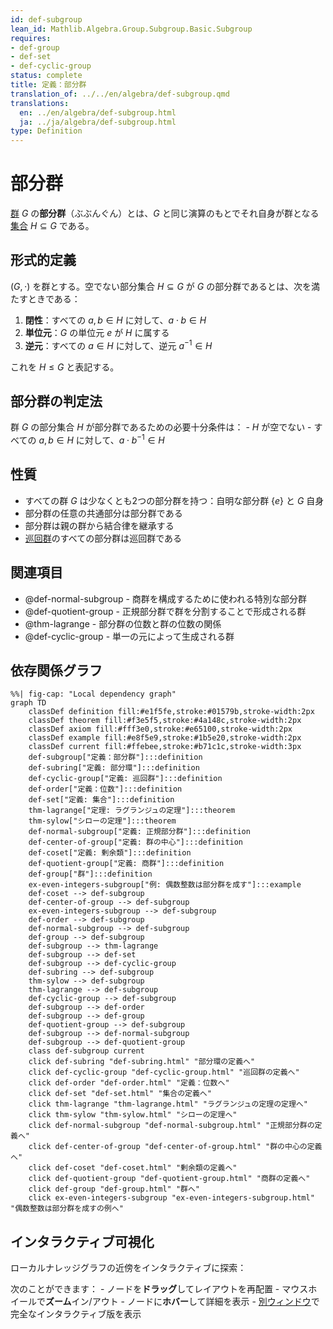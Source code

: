 ```yaml
---
id: def-subgroup
lean_id: Mathlib.Algebra.Group.Subgroup.Basic.Subgroup
requires:
- def-group
- def-set
- def-cyclic-group
status: complete
title: 定義：部分群
translation_of: ../../en/algebra/def-subgroup.qmd
translations:
  en: ../en/algebra/def-subgroup.html
  ja: ../ja/algebra/def-subgroup.html
type: Definition
---
```


# 部分群 {#def-subgroup}

[群](def-group.qmd) $G$ の**部分群**（ぶぶんぐん）とは、$G$ と同じ演算のもとでそれ自身が群となる[集合](../logic-set-theory/def-set.qmd) $H \subseteq G$ である。

## 形式的定義

$(G, \cdot)$ を群とする。空でない部分集合 $H \subseteq G$ が $G$ の部分群であるとは、次を満たすときである：

1. **閉性**：すべての $a, b \in H$ に対して、$a \cdot b \in H$
2. **単位元**：$G$ の単位元 $e$ が $H$ に属する
3. **逆元**：すべての $a \in H$ に対して、逆元 $a^{-1} \in H$

これを $H \leq G$ と表記する。

## 部分群の判定法

群 $G$ の部分集合 $H$ が部分群であるための必要十分条件は：
- $H$ が空でない
- すべての $a, b \in H$ に対して、$a \cdot b^{-1} \in H$

## 性質

- すべての群 $G$ は少なくとも2つの部分群を持つ：自明な部分群 $\{e\}$ と $G$ 自身
- 部分群の任意の共通部分は部分群である
- 部分群は親の群から結合律を継承する
- [巡回群](def-cyclic-group.qmd)のすべての部分群は巡回群である

## 関連項目

- @def-normal-subgroup - 商群を構成するために使われる特別な部分群
- @def-quotient-group - 正規部分群で群を分割することで形成される群
- @thm-lagrange - 部分群の位数と群の位数の関係
- @def-cyclic-group - 単一の元によって生成される群

## 依存関係グラフ

```mermaid
%%| fig-cap: "Local dependency graph"
graph TD
    classDef definition fill:#e1f5fe,stroke:#01579b,stroke-width:2px
    classDef theorem fill:#f3e5f5,stroke:#4a148c,stroke-width:2px
    classDef axiom fill:#fff3e0,stroke:#e65100,stroke-width:2px
    classDef example fill:#e8f5e9,stroke:#1b5e20,stroke-width:2px
    classDef current fill:#ffebee,stroke:#b71c1c,stroke-width:3px
    def-subgroup["定義：部分群"]:::definition
    def-subring["定義: 部分環"]:::definition
    def-cyclic-group["定義: 巡回群"]:::definition
    def-order["定義：位数"]:::definition
    def-set["定義: 集合"]:::definition
    thm-lagrange["定理: ラグランジュの定理"]:::theorem
    thm-sylow["シローの定理"]:::theorem
    def-normal-subgroup["定義: 正規部分群"]:::definition
    def-center-of-group["定義: 群の中心"]:::definition
    def-coset["定義: 剰余類"]:::definition
    def-quotient-group["定義: 商群"]:::definition
    def-group["群"]:::definition
    ex-even-integers-subgroup["例: 偶数整数は部分群を成す"]:::example
    def-coset --> def-subgroup
    def-center-of-group --> def-subgroup
    ex-even-integers-subgroup --> def-subgroup
    def-order --> def-subgroup
    def-normal-subgroup --> def-subgroup
    def-group --> def-subgroup
    def-subgroup --> thm-lagrange
    def-subgroup --> def-set
    def-subgroup --> def-cyclic-group
    def-subring --> def-subgroup
    thm-sylow --> def-subgroup
    thm-lagrange --> def-subgroup
    def-cyclic-group --> def-subgroup
    def-subgroup --> def-order
    def-subgroup --> def-group
    def-quotient-group --> def-subgroup
    def-subgroup --> def-normal-subgroup
    def-subgroup --> def-quotient-group
    class def-subgroup current
    click def-subring "def-subring.html" "部分環の定義へ"
    click def-cyclic-group "def-cyclic-group.html" "巡回群の定義へ"
    click def-order "def-order.html" "定義：位数へ"
    click def-set "def-set.html" "集合の定義へ"
    click thm-lagrange "thm-lagrange.html" "ラグランジュの定理の定理へ"
    click thm-sylow "thm-sylow.html" "シローの定理へ"
    click def-normal-subgroup "def-normal-subgroup.html" "正規部分群の定義へ"
    click def-center-of-group "def-center-of-group.html" "群の中心の定義へ"
    click def-coset "def-coset.html" "剰余類の定義へ"
    click def-quotient-group "def-quotient-group.html" "商群の定義へ"
    click def-group "def-group.html" "群へ"
    click ex-even-integers-subgroup "ex-even-integers-subgroup.html" "偶数整数は部分群を成すの例へ"
```

## インタラクティブ可視化

ローカルナレッジグラフの近傍をインタラクティブに探索：

::: {.graph-viz data-id="def-subgroup" data-width="700" data-height="500"}
:::

次のことができます：
- ノードを**ドラッグ**してレイアウトを再配置
- マウスホイールで**ズーム**イン/アウト
- ノードに**ホバー**して詳細を表示
- [別ウィンドウ](../../output/interactive/ja/def-subgroup.html){target="_blank"}で完全なインタラクティブ版を表示
